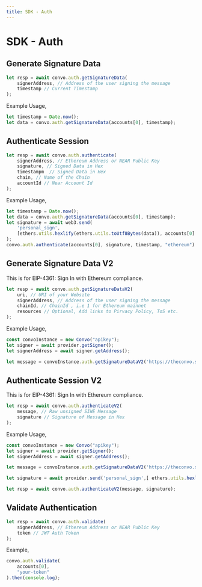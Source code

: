 ---
title: SDK - Auth
---


# SDK - Auth

## Generate Signature Data
```javascript
let resp = await convo.auth.getSignatureData(
    signerAddress, // Address of the user signing the message
    timestamp // Current Timestamp
);
```

Example Usage,

```javascript
let timestamp = Date.now();
let data = convo.auth.getSignatureData(accounts[0], timestamp);
```

## Authenticate Session
```javascript
let resp = await convo.auth.authenticate(
    signerAddress, // Ethereum Address or NEAR Public Key
    signature, // Signed Data in Hex
    timestampm  // Signed Data in Hex
    chain, // Name of the Chain
    accountId // Near Account Id
);
```

Example Usage,

```javascript
let timestamp = Date.now();
let data = convo.auth.getSignatureData(accounts[0], timestamp);
let signature = await web3.send(
    'personal_sign',
    [ethers.utils.hexlify(ethers.utils.toUtf8Bytes(data)), accounts[0].toLowerCase()]
);
convo.auth.authenticate(accounts[0], signature, timestamp, "ethereum").then(console.log);
```


## Generate Signature Data V2
This is for EIP-4361: Sign In with Ethereum compliance.

```javascript
let resp = await convo.auth.getSignatureDataV2(
    uri, // URI of your Website
    signerAddress, // Address of the user signing the message
    chainId, // ChainId , i.e 1 for Ethereum mainnet
    resources // Optional, Add links to Pirvacy Policy, ToS etc.
);
```

Example Usage,

```javascript
const convoInstance = new Convo("apikey");
let signer = await provider.getSigner();
let signerAddress = await signer.getAddress();

let message = convoInstance.auth.getSignatureDataV2('https://theconvo.space/', signerAddress, 1, resources);
```


## Authenticate Session V2
This is for EIP-4361: Sign In with Ethereum compliance.

```javascript
let resp = await convo.auth.authenticateV2(
    message, // Raw unsigned SIWE Message
    signature // Signature of Message in Hex
);
```

Example Usage,

```javascript
const convoInstance = new Convo("apikey");
let signer = await provider.getSigner();
let signerAddress = await signer.getAddress();

let message = convoInstance.auth.getSignatureDataV2('https://theconvo.space/', signerAddress, 1);

let signature = await provider.send('personal_sign',[ ethers.utils.hexlify(ethers.utils.toUtf8Bytes(message)), signerAddress.toLowerCase() ]);

let resp = await convo.auth.authenticateV2(message, signature);
```

## Validate Authentication
```javascript
let resp = await convo.auth.validate(
    signerAddress, // Ethereum Address or NEAR Public Key
    token // JWT Auth Token
);
```
Example,
```javascript
convo.auth.validate(
    accounts[0],
    "your-token"
).then(console.log);
```
